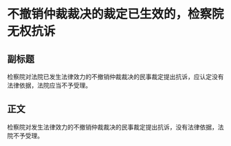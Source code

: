 # 不撤销仲裁裁决的裁定已生效的，检察院无权抗诉
## 副标题
检察院对法院已发生法律效力的不撤销仲裁裁决的民事裁定提出抗诉，应认定没有法律依据，法院应当不予受理。
## 正文
检察院对发生法律效力的不撤销仲裁裁决的民事裁定提出抗诉，没有法律依据，法院不予受理。